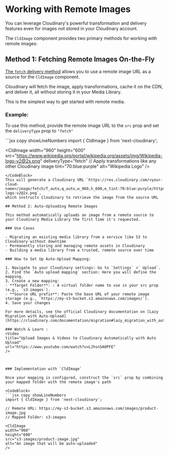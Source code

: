 

<Head>
    <title>Remote Images - Next Cloudinary</title>
    <meta name="og:title" content="Delivering Remote Images - Next Cloudinary" />
    <meta name="og:url" content={`https://next.cloudinary.dev/guides/remote-images`} />
</Head>

<OgImage title="Remote Images" twitterTitle="Delivering Remote Images" />

# Working with Remote Images

You can leverage Cloudinary's powerful transformation and delivery features even for images not stored in your Cloudinary account.

The `CldImage` component provides two primary methods for working with remote images: 

## Method 1: Fetching Remote Images On-the-Fly

[The `fetch` delivery method](https://cloudinary.com/documentation/fetch_remote_images) allows you to use a remote image URL as a source for the `CldImage` component.

Cloudinary will fetch the image, apply transformations, cache it on the CDN, and deliver it, all without storing it in your Media Library.

This is the simplest way to get started with remote media.

### Example:

To use this method, provide the remote image URL to the `src` prop and set the `deliveryType` prop to `"fetch"`

<HeaderImage>
  <CldImage
    width="960"
    height="600"
    src="https://www.wikipedia.org/portal/wikipedia.org/assets/img/Wikipedia-logo-v2@2x.png"
    alt="Wikipedia logo"
    tint="70:blue:purple"
    deliveryType="fetch"
  />
</HeaderImage>

<CodeBlock>
```jsx copy showLineNumbers
  import { CldImage } from 'next-cloudinary';

  <CldImage
  width="960"
  height="600"
  src="https://www.wikipedia.org/portal/wikipedia.org/assets/img/Wikipedia-logo-v2@2x.png"
  deliveryType="fetch"
  // Apply transformations like any other Cloudinary image
  tint="70:blue:purple"
  alt="Wikipedia Logo"
  />
  ```
</CodeBlock>
This will generate a Cloudinary URL `https://res.cloudinary.com/<your-cloud-name>/image/fetch/f_auto,q_auto,w_960,h_600,e_tint:70:blue:purple/https://www.wikipedia.org/portal/wikipedia.org/assets/img/Wikipedia-logo-v2@2x.png`,
 which instructs Cloudinary to retrieve the image from the source URL

## Method 2: Auto-Uploading Remote Images

This method automatically uploads an image from a remote source to your Cloudinary Media Library the first time it's requested.

### Use Cases  

- Migrating an existing media library from a service like S3 to Cloudinary without downtime 
- Permanently storing and managing remote assets in Cloudinary
- Building a media library from a trusted, remote source over time 

### How to Set Up Auto-Upload Mapping:

1. Navigate to your Cloudinary settings: Go to `Settings` >` Upload`.
2. Find the `Auto upload mapping` section: Here you will define the mapping.
3. Create a new mapping:
- **Target Folder**: : A virtual folder name to use in your src prop (e.g., `s3-images`).
- **Source URL prefix**: Paste the base URL of your remote image storage (e.g., `https://my-s3-bucket.s3.amazonaws.com/images/`).
4. Save your changes

For more details, see the official Cloudinary documentation on [Lazy Migration with Auto-Upload](https://cloudinary.com/documentation/migration#lazy_migration_with_auto_upload).

### Watch & Learn :
<Video
  title="Upload Images & Videos to Cloudinary Automatically with Auto Upload"
  url="https://www.youtube.com/watch?v=LJhsn5A0PFE"
/>



### Implementation with `CldImage`

Once your mapping is configured, construct the `src` prop by combining your mapped folder with the remote image's path

<CodeBlock>
```jsx copy showLineNumbers
 import { CldImage } from 'next-cloudinary';

// Remote URL: https://my-s3-bucket.s3.amazonaws.com/images/product-image.jpg
// Mapped Folder: s3-images

<CldImage
  width="960"
  height="600"
  src="s3-images/product-image.jpg"
  alt="An image that will be auto-uploaded"
/>
  ```
</CodeBlock>

